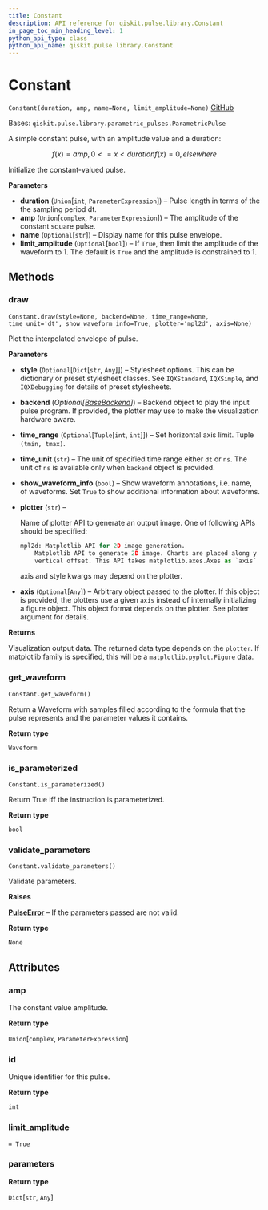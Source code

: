 ```yaml
---
title: Constant
description: API reference for qiskit.pulse.library.Constant
in_page_toc_min_heading_level: 1
python_api_type: class
python_api_name: qiskit.pulse.library.Constant
---
```


# Constant

<span id="qiskit.pulse.library.Constant" />

`Constant(duration, amp, name=None, limit_amplitude=None)` [GitHub](https://github.com/qiskit/qiskit/tree/stable/0.20/qiskit/pulse/library/parametric_pulses.py "view source code")

Bases: `qiskit.pulse.library.parametric_pulses.ParametricPulse`

A simple constant pulse, with an amplitude value and a duration:

$$
f(x) = amp    ,  0 <= x < duration
f(x) = 0      ,  elsewhere
$$

Initialize the constant-valued pulse.

**Parameters**

*   **duration** (`Union`\[`int`, `ParameterExpression`]) – Pulse length in terms of the the sampling period dt.
*   **amp** (`Union`\[`complex`, `ParameterExpression`]) – The amplitude of the constant square pulse.
*   **name** (`Optional`\[`str`]) – Display name for this pulse envelope.
*   **limit\_amplitude** (`Optional`\[`bool`]) – If `True`, then limit the amplitude of the waveform to 1. The default is `True` and the amplitude is constrained to 1.

## Methods

### draw

<span id="qiskit.pulse.library.Constant.draw" />

`Constant.draw(style=None, backend=None, time_range=None, time_unit='dt', show_waveform_info=True, plotter='mpl2d', axis=None)`

Plot the interpolated envelope of pulse.

**Parameters**

*   **style** (`Optional`\[`Dict`\[`str`, `Any`]]) – Stylesheet options. This can be dictionary or preset stylesheet classes. See `IQXStandard`, `IQXSimple`, and `IQXDebugging` for details of preset stylesheets.

*   **backend** (*Optional\[*[*BaseBackend*](qiskit.providers.BaseBackend "qiskit.providers.BaseBackend")*]*) – Backend object to play the input pulse program. If provided, the plotter may use to make the visualization hardware aware.

*   **time\_range** (`Optional`\[`Tuple`\[`int`, `int`]]) – Set horizontal axis limit. Tuple `(tmin, tmax)`.

*   **time\_unit** (`str`) – The unit of specified time range either `dt` or `ns`. The unit of `ns` is available only when `backend` object is provided.

*   **show\_waveform\_info** (`bool`) – Show waveform annotations, i.e. name, of waveforms. Set `True` to show additional information about waveforms.

*   **plotter** (`str`) –

    Name of plotter API to generate an output image. One of following APIs should be specified:

    ```python
    mpl2d: Matplotlib API for 2D image generation.
        Matplotlib API to generate 2D image. Charts are placed along y axis with
        vertical offset. This API takes matplotlib.axes.Axes as `axis` input.
    ```

    axis and style kwargs may depend on the plotter.

*   **axis** (`Optional`\[`Any`]) – Arbitrary object passed to the plotter. If this object is provided, the plotters use a given `axis` instead of internally initializing a figure object. This object format depends on the plotter. See plotter argument for details.

**Returns**

Visualization output data. The returned data type depends on the `plotter`. If matplotlib family is specified, this will be a `matplotlib.pyplot.Figure` data.

### get\_waveform

<span id="qiskit.pulse.library.Constant.get_waveform" />

`Constant.get_waveform()`

Return a Waveform with samples filled according to the formula that the pulse represents and the parameter values it contains.

**Return type**

`Waveform`

### is\_parameterized

<span id="qiskit.pulse.library.Constant.is_parameterized" />

`Constant.is_parameterized()`

Return True iff the instruction is parameterized.

**Return type**

`bool`

### validate\_parameters

<span id="qiskit.pulse.library.Constant.validate_parameters" />

`Constant.validate_parameters()`

Validate parameters.

**Raises**

[**PulseError**](pulse#qiskit.pulse.PulseError "qiskit.pulse.PulseError") – If the parameters passed are not valid.

**Return type**

`None`

## Attributes

<span id="qiskit.pulse.library.Constant.amp" />

### amp

The constant value amplitude.

**Return type**

`Union`\[`complex`, `ParameterExpression`]

<span id="qiskit.pulse.library.Constant.id" />

### id

Unique identifier for this pulse.

**Return type**

`int`

<span id="qiskit.pulse.library.Constant.limit_amplitude" />

### limit\_amplitude

`= True`

<span id="qiskit.pulse.library.Constant.parameters" />

### parameters

**Return type**

`Dict`\[`str`, `Any`]

